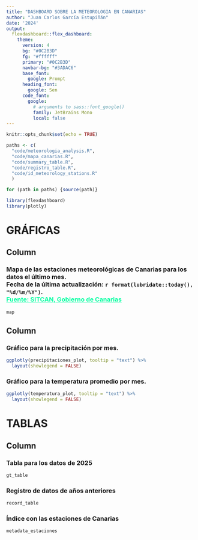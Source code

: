 ```yaml
---
title: "DASHBOARD SOBRE LA METEOROLOGIA EN CANARIAS"
author: "Juan Carlos García Estupiñán"
date: '2024'
output:
  flexdashboard::flex_dashboard:
    theme:
      version: 4
      bg: "#0C2B3D"   
      fg: "#ffffff" 
      primary: "#0C2B3D"
      navbar-bg: "#3ADAC6"
      base_font: 
        google: Prompt
      heading_font:
        google: Sen
      code_font:
        google: 
          # arguments to sass::font_google() 
          family: JetBrains Mono
          local: false
---
```


```r
knitr::opts_chunk$set(echo = TRUE)
```

<style>
  .navbar-inverse {                /* navbar */
    background-color: #A8F79E;
    border-color: #A8F79E;
  }
  .navbar-inverse .navbar-nav>.active > a, .navbar-inverse .navbar-nav>.active > a:hover, .navbar-inverse .navbar-nav>.active > a:focus {
    color: #ffffff;
    background-color: #a0dcff;     /* active tab */
  }
  .navbar-inverse .navbar-nav>li > a:hover, .navbar-inverse .navbar-nav > li > a:focus {
    color: #ffffff;
    background-color: #a0dcff;     /* inactive tab on hover/focus */
  }

  a {
    color: #00ffa1;
  }

  a:hover {
    color: white;
  }

  a:active {
    color: white;
  }

.nav-tabs-custom .nav-tabs > li > a {
  color: white;
} 

.nav-tabs-custom .nav-tabs > li.active > a {
  color: #00ffa1;
} 

.nav-tabs-custom .nav-tabs > li.active > a:hover {
  color: gray;
}

</style>

```r
paths <- c(
  "code/meteorologia_analysis.R", 
  "code/mapa_canarias.R", 
  "code/summary_table.R", 
  "code/registro_table.R", 
  "code/id_meteorology_stations.R"
  )

for (path in paths) {source(path)}

library(flexdashboard)
library(plotly)
```


GRÁFICAS
=======================================================================

Column {data-width=800}
-----------------------------------------------------------------------

### **Mapa de las estaciones meteorológicas de Canarias para los datos el último mes.<br>Fecha de la última actualización: `r format(lubridate::today(), "%d/%m/%Y")`.<br>[Fuente: SITCAN, Gobierno de Canarias](https://opendata.sitcan.es/dataset/sistema-de-observacion-meteorologica-de-canarias)**

```r
map
```



Column 
-----------------------------------------------------------------------

### **Gráfico para la precipitación por mes.** 

```r
ggplotly(precipitaciones_plot, tooltip = "text") %>% 
  layout(showlegend = FALSE)
```


### **Gráfico para la temperatura promedio por mes.**

```r
ggplotly(temperatura_plot, tooltip = "text") %>% 
  layout(showlegend = FALSE)
```


TABLAS
=======================================================================

Column {.tabset}
-----------------------------------------------------------------------

### Tabla para los datos de 2025

```r
gt_table
```
### Registro de datos de años anteriores

```r
record_table
```

### Índice con las estaciones de Canarias

```r
metadata_estaciones 
```